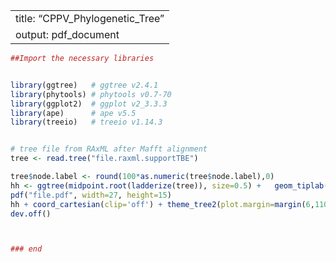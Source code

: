 
---
title: "CPPV_Phylogenetic_Tree"
output: pdf_document
---

```{r}


##Import the necessary libraries


library(ggtree)   # ggtree v2.4.1
library(phytools) # phytools v0.7-70
library(ggplot2)  # ggplot v2_3.3.3
library(ape)      # ape v5.5
library(treeio)   # treeio v1.14.3


# tree file from RAxML after Mafft alignment
tree <- read.tree("file.raxml.supportTBE")

tree$node.label <- round(100*as.numeric(tree$node.label),0)
hh <- ggtree(midpoint.root(ladderize(tree)), size=0.5) +   geom_tiplab(hjust=0, size=1)+   geom_treescale(offset=0.35, fontsize =4) + geom_tippoint(size=1)  
pdf("file.pdf", width=27, height=15)
hh + coord_cartesian(clip='off') + theme_tree2(plot.margin=margin(6,110,6,6))
dev.off()



### end 
```
